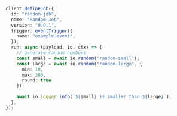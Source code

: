 ```typescript Random example
client.defineJob({
  id: "random-job",
  name: "Random Job",
  version: "0.0.1",
  trigger: eventTrigger({
    name: "example.event",
  }),
  run: async (payload, io, ctx) => {
    // generate random numbers
    const small = await io.random("random-small");    
    const large = await io.random("random-large", {
      min: 10,
      max: 200,
      round: true
    });

    await io.logger.info(`${small} is smaller than ${large}`);
  },
});
```
